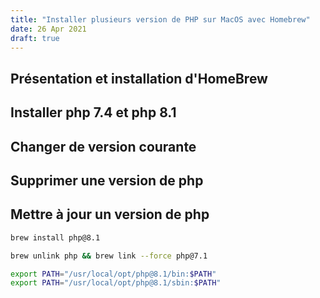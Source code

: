 ```yaml
---
title: "Installer plusieurs version de PHP sur MacOS avec Homebrew"
date: 26 Apr 2021
draft: true
---
```


## Présentation et installation d'HomeBrew
## Installer php 7.4 et php 8.1
## Changer de version courante
## Supprimer une version de php
## Mettre à jour un version de php

```bash
brew install php@8.1

brew unlink php && brew link --force php@7.1

export PATH="/usr/local/opt/php@8.1/bin:$PATH"
export PATH="/usr/local/opt/php@8.1/sbin:$PATH"
```
